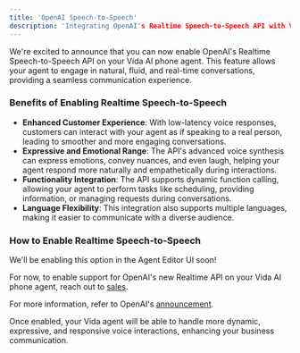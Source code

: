 ```yaml
---
title: 'OpenAI Speech-to-Speech'
description: 'Integrating OpenAI's Realtime Speech-to-Speech API with Vida Agents'
---
```


We're excited to announce that you can now enable OpenAI's Realtime Speech-to-Speech API on your Vida AI phone agent. This feature allows your agent to engage in natural, fluid, and real-time conversations, providing a seamless communication experience. 

### Benefits of Enabling Realtime Speech-to-Speech

- **Enhanced Customer Experience**: With low-latency voice responses, customers can interact with your agent as if speaking to a real person, leading to smoother and more engaging conversations.
- **Expressive and Emotional Range**: The API's advanced voice synthesis can express emotions, convey nuances, and even laugh, helping your agent respond more naturally and empathetically during interactions.
- **Functionality Integration**: The API supports dynamic function calling, allowing your agent to perform tasks like scheduling, providing information, or managing requests during conversations.
- **Language Flexibility**: This integration also supports multiple languages, making it easier to communicate with a diverse audience.

### How to Enable Realtime Speech-to-Speech

We'll be enabling this option in the Agent Editor UI soon!

For now, to enable support for OpenAI's new Realtime API on your Vida AI phone agent, reach out to [sales](https://vida.io/?form=sales).

For more information, refer to OpenAI's [announcement](https://openai.com/index/introducing-the-realtime-api/).

Once enabled, your Vida agent will be able to handle more dynamic, expressive, and responsive voice interactions, enhancing your business communication.
